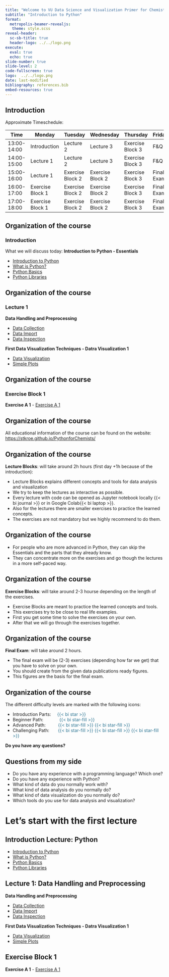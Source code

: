 ```yaml
---
title: "Welcome to VU Data Science and Visualization Primer for Chemists and Material Scientists"
subtitle: "Introduction to Python"
format: 
  metropolis-beamer-revealjs: 
   theme: style.scss
reveal-header:
  sc-sb-title: true
  header-logo: ../../logo.png
execute: 
  eval: true
  echo: true
slide-number: true
slide-level: 2
code-fullscreen: true
logo:  ../../logo.png
date: last-modified
bibliography: references.bib
embed-resources: true
---
```


##  Introduction

Approximate Timeschedule:


| Time        | Monday           | Tuesday           | Wednesday            | Thursday          | Friday       |
|-------------|------------------|-------------------|----------------------|-------------------|--------------|
| 13:00-14:00 | Introduction     | Lecture 2         | Lecture 3            | Exercise Block 3  | F&Q          |
| 14:00-15:00 | Lecture 1        | Lecture 2         | Lecture 3            | Exercise Block 3  | F&Q          |
| 15:00-16:00 | Lecture 1        | Exercise Block 2  | Exercise Block 2     | Exercise Block 3  | Final Exam   |
| 16:00-17:00 | Exercise Block 1 | Exercise Block 2  | Exercise Block 2     | Exercise Block 3  | Final Exam   |
| 17:00-18:00 | Exercise Block 1 | Exercise Block 2  | Exercise Block 2     | Exercise Block 3  | Final Exam   |

## Organization of the course
### Introduction 

What we will discuss today:
**Introduction to Python - Essentials**

- [Introduction to Python](https://stkroe.github.io/PythonforChemists/ttps://stkroe.github.io/PythonforChemists/course/chapters/Essentials/Introduction.html)
- [What is Python?](ttps://stkroe.github.io/PythonforChemists/course/chapters/Essentials/WhatIsPython.qmd)
- [Python Basics](ttps://stkroe.github.io/PythonforChemists/course/chapters/Python/Basics.qmd)
- [Python Libraries](ttps://stkroe.github.io/PythonforChemists/course/chapters/Python/BasicsModules.qmd)


## Organization of the course

### Lecture 1

**Data Handling and Preprocessing**

- [Data Collection](ttps://stkroe.github.io/PythonforChemists/course/chapters/DHP/DataCollection.qmd)
- [Data Import](ttps://stkroe.github.io/PythonforChemists/course/chapters/DHP/SimpleDataImport.qmd)
- [Data Inspection](ttps://stkroe.github.io/PythonforChemists/course/chapters/DHP/DataInspection.qmd)

**First Data Visualization Techniques - Datra Visualization 1**

- [Data Visualization](ttps://stkroe.github.io/PythonforChemists/course/chapters/Plots/DataVisualization.qmd)
- [Simple Plots](ttps://stkroe.github.io/PythonforChemists/course/chapters/Plots/SimplePlots.qmd)


## Organization of the course

### Exercise Block 1 

**Exercise A 1**
- [Exercise A 1](course/exercises/exercises/exerciseA_1.ipynb)



## Organization of the course

:::{.callout-important}
All educational information of the course can be found on the website: [https://stkroe.github.io/PythonforChemists/](https://stkroe.github.io/PythonforChemists/)
:::

## Organization of the course

**Lecture Blocks**: will take around 2h hours (first day +1h because of the introduction):

- Lecture Blocks explains different concepts and tools for data analysis and visualization 
- We try to keep the lectures as interactive as possible.
- Every lecture with code can be opened as Jupyter notebook locally {{< bi journal >}} or in Google Colab{{< bi laptop >}}.
- Also for the lectures there are smaller exercises to practice the learned concepts.
- The exercises are not mandatory but we highly recommend to do them.

## Organization of the course
- For people who are more advanced in Python, they can skip the Essentials and the parts that they already know.
- They can concentrate more on the exercises and go though the lectures in a more self-paced way.

## Organization of the course

**Exercise Blocks**: will take around 2-3 hourse depending on the length of the exercises.

- Exercise Blocks are meant to practice the learned concepts and tools.
- This exercises try to be close to real life examples.
- First you get some time to solve the exercises on your own.
- After that we will go through the exercises together.

## Organization of the course

**Final Exam**: will take around 2 hours.

- The final exam will be (2-3) exercises (depending how far we get) that you have to solve on your own.
- You should create from the given data publications ready figures.
- This figures are the basis for the final exam.

## Organization of the course

The different difficulty levels are marked with the following icons:

- Introduction Parts: &nbsp;&nbsp;&nbsp;  <span style="color:#2B7492">{{< bi star >}} </span>
- Beginner Path:&nbsp;&nbsp;&nbsp; &nbsp;&nbsp;&nbsp; &nbsp;&nbsp;&nbsp;&nbsp;&nbsp;<span style="color:#2B7492" >{{< bi star-fill >}}</span>
- Advanced Path: &nbsp;&nbsp;&nbsp;&nbsp;&nbsp;&nbsp;&nbsp;&nbsp; <span style="color:#2B7492"> {{< bi star-fill >}} {{< bi star-fill >}} </span>
- Challenging Path:&nbsp;&nbsp;&nbsp; &nbsp;&nbsp; <span 
style="color:#2B7492"> {{< bi star-fill >}} {{< bi star-fill >}} {{< bi star-fill >}} </span>

::: {.extrapad}


:::{.callout-important}
**Do you have any questions?**
:::

:::



## Questions from my side


- Do you have any experience with a programming language? Which one?
- Do you have any experience with Python?
- What kind of data do you normally work with?
- What kind of data analysis do you normally do?
- What kind of data visualization do you normally do?
- Which tools do you use for data analysis and visualization?

# Let's start with the first lecture

## Introduction Lecture: Python


- [Introduction to Python](https://stkroe.github.io/PythonforChemists/ttps://stkroe.github.io/PythonforChemists/course/chapters/Essentials/Introduction.html)
- [What is Python?](ttps://stkroe.github.io/PythonforChemists/course/chapters/Essentials/WhatIsPython.qmd)
- [Python Basics](ttps://stkroe.github.io/PythonforChemists/course/chapters/Python/Basics.qmd)
- [Python Libraries](ttps://stkroe.github.io/PythonforChemists/course/chapters/Python/BasicsModules.qmd)


## Lecture 1: Data Handling and Preprocessing

**Data Handling and Preprocessing**

- [Data Collection](ttps://stkroe.github.io/PythonforChemists/course/chapters/DHP/DataCollection.qmd)
- [Data Import](ttps://stkroe.github.io/PythonforChemists/course/chapters/DHP/SimpleDataImport.qmd)
- [Data Inspection](ttps://stkroe.github.io/PythonforChemists/course/chapters/DHP/DataInspection.qmd)

**First Data Visualization Techniques - Datra Visualization 1**

- [Data Visualization](ttps://stkroe.github.io/PythonforChemists/course/chapters/Plots/DataVisualization.qmd)
- [Simple Plots](ttps://stkroe.github.io/PythonforChemists/course/chapters/Plots/SimplePlots.qmd)

## Exercise Block 1 

**Exercise A 1**
- [Exercise A 1](course/exercises/exercises/exerciseA_1.ipynb)